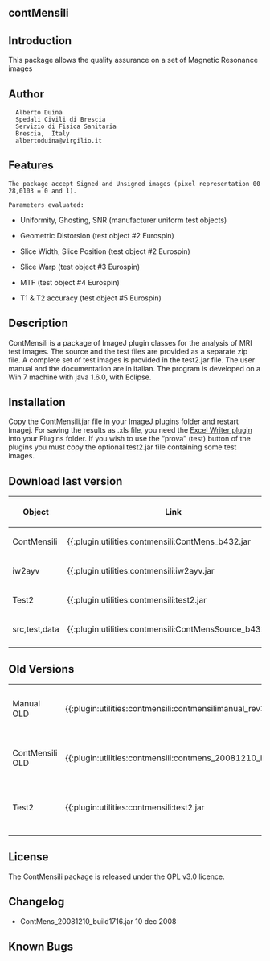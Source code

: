 == contMensili ==

 

== Introduction ==
This package allows the quality assurance on a set of Magnetic Resonance images


== Author ==
   Alberto Duina
   Spedali Civili di Brescia
   Servizio di Fisica Sanitaria
   Brescia,  Italy
   albertoduina@virgilio.it

== Features ==
 The package accept Signed and Unsigned images (pixel representation 0028,0103 = 0 and 1).

 Parameters evaluated: 

* Uniformity, Ghosting, SNR (manufacturer uniform test objects)

* Geometric Distorsion (test object #2 Eurospin)

* Slice Width, Slice Position (test object #2 Eurospin)

* Slice Warp (test object #3 Eurospin)

* MTF (test object #4 Eurospin)

* T1 &amp; T2 accuracy (test object #5 Eurospin)



== Description ==
ContMensili is a package of ImageJ plugin classes for the analysis of MRI test images. The source and the test files are provided as a separate zip file. A complete set of test images is provided in the test2.jar file. The user manual and the documentation are in italian. The program is developed  on a Win 7 machine with java 1.6.0, with Eclipse.

== Installation ==
Copy the ContMensili.jar file in your ImageJ plugins folder  and restart Imagej.  For saving the results as .xls file, you need the [[http://rsb.info.nih.gov/ij/plugins/excel-writer.html|Excel Writer plugin]] into your Plugins folder. If you wish to use the “prova” (test) button of the plugins you must copy the optional test2.jar file containing some test images.

== Download last version==
{| class="wikitable sortable" border=1
! Object         !! Link                                                                   !!  Date        
|-
|  ContMensili         ||  {{:plugin:utilities:contmensili:ContMens_b432.jar || }}                    ||  05 mar 2011  
|-
|  iw2ayv              ||  {{:plugin:utilities:contmensili:iw2ayv.jar || }}                           ||  05 mar 2011  
|-
|  Test2               ||  {{:plugin:utilities:contmensili:test2.jar || }}                            ||  05 mar 2011  
|-
|  src,test,data       ||  {{:plugin:utilities:contmensili:ContMensSource_b432.zip || }}              ||  05 mar 2011  
|-
|}

== Old Versions ==
{| class="wikitable sortable" border=1
|  Manual      OLD     ||  {{:plugin:utilities:contmensili:contmensilimanual_rev3.pdf || }}           ||  10 dec 2008  
|-
|  ContMensili OLD     ||  {{:plugin:utilities:contmensili:contmens_20081210_build1716.jar || }}      ||  10 dec 2008  
|-
|  Test2               ||  {{:plugin:utilities:contmensili:test2.jar || }}                            ||  05 mar 2011  
|-
|}

== License ==
The ContMensili package is released under the GPL v3.0 licence.

== Changelog ==
* ContMens_20081210_build1716.jar    10 dec 2008

== Known Bugs ==


